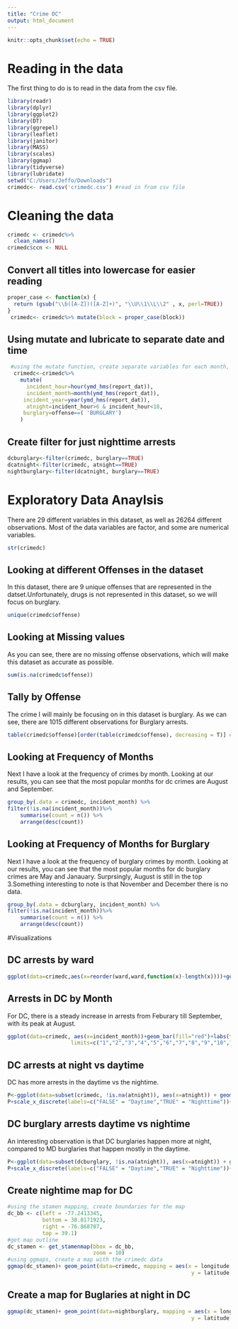 ---
title: "Crime DC"
output: html_document
---

```{r setup, include=FALSE}
knitr::opts_chunk$set(echo = TRUE)
```

# Reading in the data
The first thing to do is to read in the data from the csv file. 


```{r}
library(readr)
library(dplyr)
library(ggplot2)
library(DT)
library(ggrepel)
library(leaflet)
library(janitor)
library(MASS)
library(scales)
library(ggmap)
library(tidyverse)
library(lubridate)
setwd("C:/Users/Jeffo/Downloads")
crimedc<- read.csv('crimedc.csv') #read in from csv file
```

# Cleaning the data

```{r}
crimedc <- crimedc%>%
  clean_names()
crimedc$ccn <- NULL 
```


## Convert all titles into lowercase for easier reading
```{r}
proper_case <- function(x) {
  return (gsub("\\b([A-Z])([A-Z]+)", "\\U\\1\\L\\2" , x, perl=TRUE))
}
 crimedc<- crimedc%>% mutate(block = proper_case(block))

```

## Using mutate and lubricate to separate date and time
```{r}
 

 #using the mutate function, create separate variables for each month, year and day
  crimedc<-crimedc%>%
    mutate(
      incident_hour=hour(ymd_hms(report_dat)),
      incident_month=month(ymd_hms(report_dat)),
     incident_year=year(ymd_hms(report_dat)),
      atnight=incident_hour>6 & incident_hour<18,
     burglary=offense==( 'BURGLARY')
    )
```

## Create filter for just nighttime arrests
```{r}
dcburglary<-filter(crimedc, burglary==TRUE)
dcatnight<-filter(crimedc, atnight==TRUE)
nightburglary<-filter(dcatnight, burglary==TRUE)
```

#  Exploratory Data Anaylsis
There are 29 different variables in this dataset, as well as 26264 different observations. Most of the data variables are factor, and some are numerical variables. 
```{r}
str(crimedc)
```

## Looking at different Offenses in the dataset
In this dataset, there are 9 unique offenses that are represented in the datset.Unfortunately, drugs is not represented in this dataset, so we will focus on burglary. 

```{r}
unique(crimedc$offense)
```

## Looking at Missing values
As you can see, there are no missing offense observations, which will make this dataset as accurate as possible. 

```{r}
sum(is.na(crimedc$offense))
```

## Tally by Offense

The crime I will mainly be focusing on in this dataset is burglary. As we can see, there are 1015 different observations for Burglary arrests. 
```{r}
table(crimedc$offense)[order(table(crimedc$offense), decreasing = T)] # Order decreasing

```

## Looking at Frequency of Months
Next I have a look at the frequency of crimes by month. 
Looking at our results, you can see that the most popular months for dc crimes are August and September. 

```{r}
group_by(.data = crimedc, incident_month) %>%
filter(!is.na(incident_month))%>%
    summarise(count = n()) %>%
    arrange(desc(count))
```

## Looking at Frequency of Months for Burglary
Next I have a look at the frequency of  burglary crimes by month. 
Looking at our results, you can see that the most popular months for dc burglary crimes are May and Janauary. Surprsingly, August is still in the top 3.Something interesting to note is that November and December there is no data. 

```{r}
group_by(.data = dcburglary, incident_month) %>%
filter(!is.na(incident_month))%>%
    summarise(count = n()) %>%
    arrange(desc(count))
```


#Visualizations

## DC arrests by ward
```{r}
ggplot(data=crimedc,aes(x=reorder(ward,ward,function(x)-length(x))))+geom_bar()+labs(title="DC arrests by Ward", x="Ward #")+ theme(plot.title = element_text(hjust = 0.5))
```

## Arrests in DC by Month
For DC, there is a steady increase in arrests from Feburary till September, with its peak at August. 
```{r}
ggplot(data=crimedc, aes(x=incident_month))+geom_bar(fill="red")+labs(title="Arrests in DC by Month")+ theme(plot.title = element_text(hjust = 0.5))+scale_x_discrete(name ="month", 
                    limits=c("1","2","3","4","5","6","7","8","9","10","11", "12"))
```


## DC arrests at night vs daytime
DC has more arrests in the daytime vs the nightime. 

```{r}
P<-ggplot(data=subset(crimedc, !is.na(atnight)), aes(x=atnight)) + geom_bar(aes(fill=atnight))
P+scale_x_discrete(labels=c("FALSE" = "Daytime","TRUE" = "Nighttime"))+labs(title="DC Arrests in Daytime vs Nightime")+ theme(plot.title = element_text(hjust = 0.5))
```

## DC burglary arrests daytime vs nightime
An interesting observation is that DC burglaries happen more at night, compared to MD burglaries that happen mostly in the daytime. 
```{r}
P<-ggplot(data=subset(dcburglary, !is.na(atnight)), aes(x=atnight)) + geom_bar(aes(fill=atnight))
P+scale_x_discrete(labels=c("FALSE" = "Daytime","TRUE" = "Nighttime"))+labs(title="DC Burglary Arrests in Daytime vs Nightime", x="Time of the day")+ theme(plot.title = element_text(hjust = 0.5))
```


## Create nightime map for DC
```{r}
#using the stamen mapping, create boundaries for the map
dc_bb <- c(left = -77.2413345,
           bottom = 38.8171923,
           right = -76.868707,
           top = 39.1)
#get map outline
dc_stamen <- get_stamenmap(bbox = dc_bb,
                           zoom = 10)
#using ggmaps, create a map with the crimedc data
ggmap(dc_stamen)+ geom_point(data=crimedc, mapping = aes(x = longitude,
                                                          y = latitude, color=offense))
```

## Create a map for Buglaries at night in DC
```{r}
ggmap(dc_stamen)+ geom_point(data=nightburglary, mapping = aes(x = longitude,
                                                          y = latitude, color=offense))
```